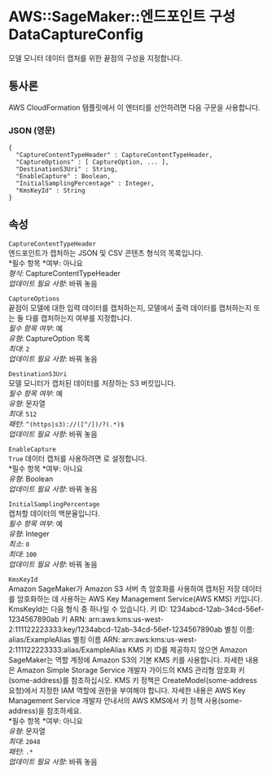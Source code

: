 # AWS::SageMaker::엔드포인트 구성 DataCaptureConfig

모델 모니터 데이터 캡처를 위한 끝점의 구성을 지정합니다.

## 통사론

AWS CloudFormation 템플릿에서 이 엔터티를 선언하려면 다음 구문을 사용합니다.

### JSON (영문)

```
{
  "CaptureContentTypeHeader" : CaptureContentTypeHeader,
  "CaptureOptions" : [ CaptureOption, ... ],
  "DestinationS3Uri" : String,
  "EnableCapture" : Boolean,
  "InitialSamplingPercentage" : Integer,
  "KmsKeyId" : String
}
```

## 속성

`CaptureContentTypeHeader`  
엔드포인트가 캡처하는 JSON 및 CSV 콘텐츠 형식의 목록입니다.  
*필수 항목 *여부: 아니요  
_형식_: CaptureContentTypeHeader  
_업데이트 필요 사항_: 바꿔 놓음

`CaptureOptions`  
끝점이 모델에 대한 입력 데이터를 캡처하는지, 모델에서 출력 데이터를 캡처하는지 또는 둘 다를 캡처하는지 여부를 지정합니다.  
_필수 항목 여부_: 예  
_유형_: CaptureOption 목록  
_최대_: `2`  
_업데이트 필요 사항_: 바꿔 놓음

`DestinationS3Uri`  
모델 모니터가 캡처된 데이터를 저장하는 S3 버킷입니다.  
_필수 항목 여부_: 예  
_유형_: 문자열  
_최대_: `512`  
_패턴_: `^(https|s3)://([^/])/?(.*)$`  
_업데이트 필요 사항_: 바꿔 놓음

`EnableCapture`  
`True` 데이터 캡처를 사용하려면 로 설정합니다.  
*필수 항목 *여부: 아니요  
_유형_: Boolean  
_업데이트 필요 사항_: 바꿔 놓음

`InitialSamplingPercentage`  
캡처할 데이터의 백분율입니다.  
_필수 항목 여부_: 예  
_유형_: Integer  
_최소_: `0`  
_최대_: `100`  
_업데이트 필요 사항_: 바꿔 놓음

`KmsKeyId`  
Amazon SageMaker가 Amazon S3 서버 측 암호화를 사용하여 캡처된 저장 데이터를 암호화하는 데 사용하는 AWS Key Management Service(AWS KMS) 키입니다. KmsKeyId는 다음 형식 중 하나일 수 있습니다. 키 ID: 1234abcd-12ab-34cd-56ef-1234567890ab 키 ARN: arn:aws:kms:us-west-2:111122223333:key/1234abcd-12ab-34cd-56ef-1234567890ab 별칭 이름: alias/ExampleAlias 별칭 이름 ARN: arn:aws:kms:us-west-2:111122223333:alias/ExampleAlias KMS 키 ID를 제공하지 않으면 Amazon SageMaker는 역할 계정에 Amazon S3의 기본 KMS 키를 사용합니다. 자세한 내용은 Amazon Simple Storage Service 개발자 가이드의 KMS 관리형 암호화 키(some-address)를 참조하십시오. KMS 키 정책은 CreateModel(some-address 요청)에서 지정한 IAM 역할에 권한을 부여해야 합니다. 자세한 내용은 AWS Key Management Service 개발자 안내서의 AWS KMS에서 키 정책 사용(some-address)을 참조하세요.  
*필수 항목 *여부: 아니요  
_유형_: 문자열  
_최대_: `2048`  
_패턴_: `.*`  
_업데이트 필요 사항_: 바꿔 놓음
